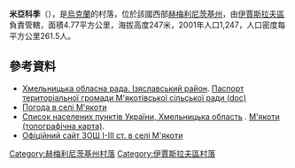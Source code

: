{{coord|50|11|3|N|26|30|14|E|scale:100000|display=title}}

'''米亞科季'''（{{lang-uk|М'якоти}}），是[[烏克蘭|烏克蘭]]的村落，位於該國西部[[赫梅利尼茨基州|赫梅利尼茨基州]]，由[[伊賈斯拉夫區|伊賈斯拉夫區]]負責管轄，面積4.77平方公里，海拔高度247米，2001年人口1,247，人口密度每平方公里261.5人。

==參考資料==
* [https://web.archive.org/web/20160306105422/http://oblrada.km.ua/district/show/15 Хмельницька обласна рада. Ізяславський район]. [https://web.archive.org/web/20160305071449/http://oblrada.km.ua/userfiles/%D0%9F%D0%B0%D1%81%D0%BF%D0%BE%D1%80%D1%82%20%D0%9C'%D1%8F%D0%BA%D0%BE%D1%82%D0%B8_2011.doc Паспорт територіальної громади М'якотівської сільської ради (doc)]
* [http://weather.in.ua/ua/hmel'nickaja/14259 Погода в селі М'якоти]
* [http://maps.vlasenko.net/list/ukraine/hmelnycka/ Список населених пунктів України, Хмельницька область] {{Wayback|url=http://maps.vlasenko.net/list/ukraine/hmelnycka/ |date=20161223192742 }}. [http://maps.vlasenko.net/ua/hmelnycka/izyaslavskyj/myakoty/ М'якоти (топографічна карта)].
* [http://myakoty.at.ua Офіційний сайт ЗОШ І-ІІІ ст. в селі М'якоти]

{{DEFAULTSORT:М'якоти}}
[[Category:赫梅利尼茨基州村落|Category:赫梅利尼茨基州村落]]
[[Category:伊賈斯拉夫區村落|Category:伊賈斯拉夫區村落]]


{{Khmelnytskyi-geo-stub}}